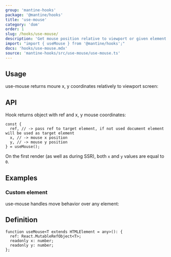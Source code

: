 ```yaml
---
group: 'mantine-hooks'
package: '@mantine/hooks'
title: 'use-mouse'
category: 'dom'
order: 1
slug: /hooks/use-mouse/
description: 'Get mouse position relative to viewport or given element'
import: "import { useMouse } from '@mantine/hooks';"
docs: 'hooks/use-mouse.mdx'
source: 'mantine-hooks/src/use-mouse/use-mouse.ts'
---
```



## Usage

use-mouse returns moure x, y coordinates relatively to viewport screen:

<Demo data={useMouseUsage} />

## API

Hook returns object with ref and x, y mouse coordinates:

```tsx
const {
  ref, // -> pass ref to target element, if not used document element will be used as target element
  x, // -> mouse x position
  y, // -> mouse y position
} = useMouse();
```

On the first render (as well as during SSR), both `x` and `y` values are equal to `0`.

## Examples

### Custom element

use-mouse handles move behavior over any element:

<Demo data={useMouseRef} />


## Definition

```tsx
function useMouse<T extends HTMLElement = any>(): {
  ref: React.MutableRefObject<T>;
  readonly x: number;
  readonly y: number;
};
```
